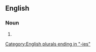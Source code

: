 ==English==

===Noun===
{{head|en|noun form}}

# {{plural of|disparity|lang=en}}

[[Category:English plurals ending in "-ies"]]